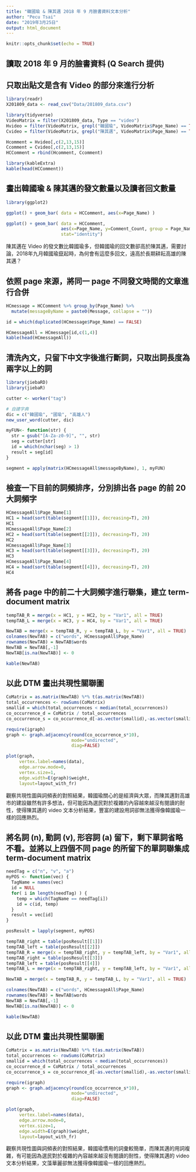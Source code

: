 ```yaml
---
title: "韓國瑜 & 陳其邁 2018 年 9 月臉書資料文本分析"
author: "Pecu Tsai"
date: "2019年3月25日"
output: html_document
---
```


```r
knitr::opts_chunk$set(echo = TRUE)
```

## 讀取 2018 年 9 月的臉書資料 (Q Search 提供)
## 只取出貼文是含有 Video 的部分來進行分析
```r
library(readr)
X201809_data <- read_csv("Data/201809_data.csv")

library(tidyverse)
VideoMatrix = filter(X201809_data, Type == "video")
Hvideo = filter(VideoMatrix, grepl("韓國瑜", VideoMatrix$Page_Name) == TRUE)
Cvideo = filter(VideoMatrix, grepl("陳其邁", VideoMatrix$Page_Name) == TRUE)

Hcomment = Hvideo[,c(2,13,15)]
Ccomment = Cvideo[,c(2,13,15)]
HCComment = rbind(Hcomment, Ccomment)

library(kableExtra)
kable(head(HCComment))
```

## 畫出韓國瑜 & 陳其邁的發文數量以及讀者回文數量
```r
library(ggplot2)

ggplot() + geom_bar( data = HCComment, aes(x=Page_Name) )

ggplot() + geom_bar( data = HCComment, 
                     aes(x=Page_Name, y=Comment_Count, group = Page_Name),
                     stat="identity")
```

陳其邁在 Video 的發文數比韓國瑜多，但韓國瑜的回文數卻高於陳其邁，需要討論，2018年九月韓國瑜竄起時，為何會有這麼多回文，遠高於長期耕耘高雄的陳其邁？

## 依照 page 來源，將同一 page 不同發文時間的文章進行合併
```r
HCmessage = HCComment %>% group_by(Page_Name) %>% 
  mutate(messageByName = paste0(Message, collapse = ""))

id = which(duplicated(HCmessage$Page_Name) == FALSE)

HCmessageAll = HCmessage[id,c(1,4)]
kable(head(HCmessageAll))
```

## 清洗內文，只留下中文字後進行斷詞，只取出詞長度為兩字以上的詞
```r
library(jiebaRD)
library(jiebaR)

cutter <- worker("tag")

# 自建字典
dic = c("韓國瑜", "國瑜", "高雄人")
new_user_word(cutter, dic)

myFUN<- function(str) {
  str = gsub("[A-Za-z0-9]", "", str)
  seg = cutter[str]
  id = which(nchar(seg) > 1)
  result = seg[id]
}

segment = apply(matrix(HCmessageAll$messageByName), 1, myFUN)
```
## 檢查一下目前的詞頻排序，分別排出各 page 的前 20 大詞頻字
```r
HCmessageAll$Page_Name[1]
HC1 = head(sort(table(segment[[1]]), decreasing=T), 20)
HC1
HCmessageAll$Page_Name[2]
HC2 = head(sort(table(segment[[2]]), decreasing=T), 20)
HC2
HCmessageAll$Page_Name[3]
HC3 = head(sort(table(segment[[3]]), decreasing=T), 20)
HC3
HCmessageAll$Page_Name[4]
HC4 = head(sort(table(segment[[4]]), decreasing=T), 20)
HC4
```

## 將各 page 中的前二十大詞頻字進行聯集，建立 term-document matrix
```r
tempTAB_R = merge(x = HC1, y = HC2, by = "Var1", all = TRUE)
tempTAB_L = merge(x = HC3, y = HC4, by = "Var1", all = TRUE)

NewTAB = merge(x = tempTAB_R, y = tempTAB_L, by = "Var1", all = TRUE)
colnames(NewTAB) = c("words", HCmessageAll$Page_Name)
rownames(NewTAB) = NewTAB$words
NewTAB = NewTAB[,-1]
NewTAB[is.na(NewTAB)] <- 0

kable(NewTAB)
```

## 以此 DTM 畫出共現性關聯圖
```r
CoMatrix = as.matrix(NewTAB) %*% t(as.matrix(NewTAB))
total_occurrences <- rowSums(CoMatrix)
smallid = which(total_occurrences < median(total_occurrences))
co_occurrence_d = CoMatrix / total_occurrences
co_occurrence_s = co_occurrence_d[-as.vector(smallid),-as.vector(smallid)]

require(igraph)
graph <- graph.adjacency(round(co_occurrence_s*10),
                         mode="undirected",
                         diag=FALSE)

plot(graph,
     vertex.label=names(data),
     edge.arrow.mode=0,
     vertex.size=1,
     edge.width=E(graph)$weight,
     layout=layout_with_fr)
```

觀察共現性圖與詞頻表的對照結果，韓國瑜關心的是經濟與大眾，而陳其邁對高雄市的建設雖然有許多想法，但可能因為選民對於複雜的內容越來越沒有閱讀的耐性，使得陳其邁的 video 文本分析結果，豐富的建設用詞卻無法獲得像韓國瑜一樣的回應熱烈。

## 將名詞 (n), 動詞 (v), 形容詞 (a) 留下，剩下單詞省略不看。並將以上四個不同 page 的所留下的單詞聯集成 term-document matrix
```r
needTag = c("n", "v", "a")
myPOS <- function(vec) {
  TagName = names(vec)
  id = NULL
  for( i in length(needTag) ) {
    temp = which(TagName == needTag[i])
    id = c(id, temp)
  }
  result = vec[id]
}

posResult = lapply(segment, myPOS)

tempTAB_right = table(posResult[[1]])
tempTAB_left = table(posResult[[2]])
tempTAB_R = merge(x = tempTAB_right, y = tempTAB_left, by = "Var1", all = TRUE)
tempTAB_right = table(posResult[[3]])
tempTAB_left = table(posResult[[4]])
tempTAB_L = merge(x = tempTAB_right, y = tempTAB_left, by = "Var1", all = TRUE)

NewTAB = merge(x = tempTAB_R, y = tempTAB_L, by = "Var1", all = TRUE)

colnames(NewTAB) = c("words", HCmessageAll$Page_Name)
rownames(NewTAB) = NewTAB$words
NewTAB = NewTAB[,-1]
NewTAB[is.na(NewTAB)] <- 0

kable(NewTAB)
```

## 以此 DTM 畫出共現性關聯圖
```r
CoMatrix = as.matrix(NewTAB) %*% t(as.matrix(NewTAB))
total_occurrences <- rowSums(CoMatrix)
smallid = which(total_occurrences < median(total_occurrences))
co_occurrence_d = CoMatrix / total_occurrences
co_occurrence_s = co_occurrence_d[-as.vector(smallid),-as.vector(smallid)]

require(igraph)
graph <- graph.adjacency(round(co_occurrence_s*10),
                         mode="undirected",
                         diag=FALSE)

plot(graph,
     vertex.label=names(data),
     edge.arrow.mode=0,
     vertex.size=1,
     edge.width=E(graph)$weight,
     layout=layout_with_fr)
```

觀察共現性圖與詞頻表的對照結果，韓國瑜慣用的詞彙較簡單，而陳其邁的用詞複雜，有可能因為選民對於複雜的內容越來越沒有閱讀的耐性，使得陳其邁的 video 文本分析結果，文藻華麗卻無法獲得像韓國瑜一樣的回應熱烈。

